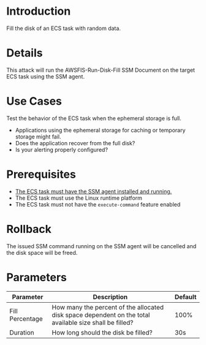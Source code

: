 # Introduction

Fill the disk of an ECS task with random data.

# Details

This attack will run the AWSFIS-Run-Disk-Fill SSM Document on the target ECS task using the SSM agent.

# Use Cases

Test the behavior of the ECS task when the ephemeral storage is full.

* Applications using the ephemeral storage for caching or temporary storage might fail.
* Does the application recover from the full disk?
* Is your alerting properly configured?

# Prerequisites

* [The ECS task must have the SSM agent installed and running.](https://github.com/steadybit/extension-aws/blob/main/README-ecs-ssm-setup.md)
* The ECS task must use the Linux runtime platform
* The ECS task must not have the `execute-command` feature enabled

# Rollback

The issued SSM command running on the SSM agent will be cancelled and the disk space will be freed.

# Parameters

| Parameter       | Description                                                                                             | Default |
|-----------------|---------------------------------------------------------------------------------------------------------|---------|
| Fill Percentage | How many the percent of the allocated disk space dependent on the total available size shall be filled? | 100%    |
| Duration        | How long should the disk be filled?                                                                     | 30s     |
